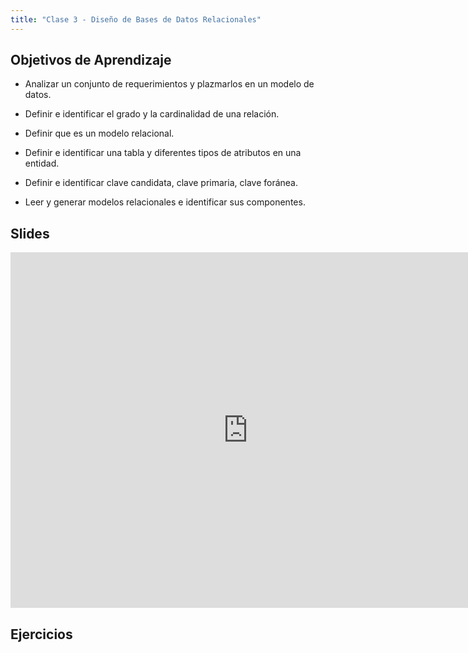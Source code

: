 ```yaml
---
title: "Clase 3 - Diseño de Bases de Datos Relacionales"
---
```


## Objetivos de Aprendizaje

* Analizar un conjunto de requerimientos y plazmarlos en un modelo de datos.

* Definir e identificar el grado y la cardinalidad de una relación.

* Definir que es un modelo relacional.

* Definir e identificar una tabla y diferentes tipos de atributos en una entidad.

* Definir e identificar clave candidata, clave primaria, clave foránea.

* Leer y generar modelos relacionales e identificar sus componentes.

## Slides

<iframe src="https://docs.google.com/presentation/d/1DLVQkKY8olxZXSl2FHHzHK8KLWklF-Gtwwe51YYxGRg/embed?start=false&loop=false&delayms=3000" frameborder="0" width="760" height="569" allowfullscreen="true" mozallowfullscreen="true" webkitallowfullscreen="true"></iframe>


## Ejercicios

